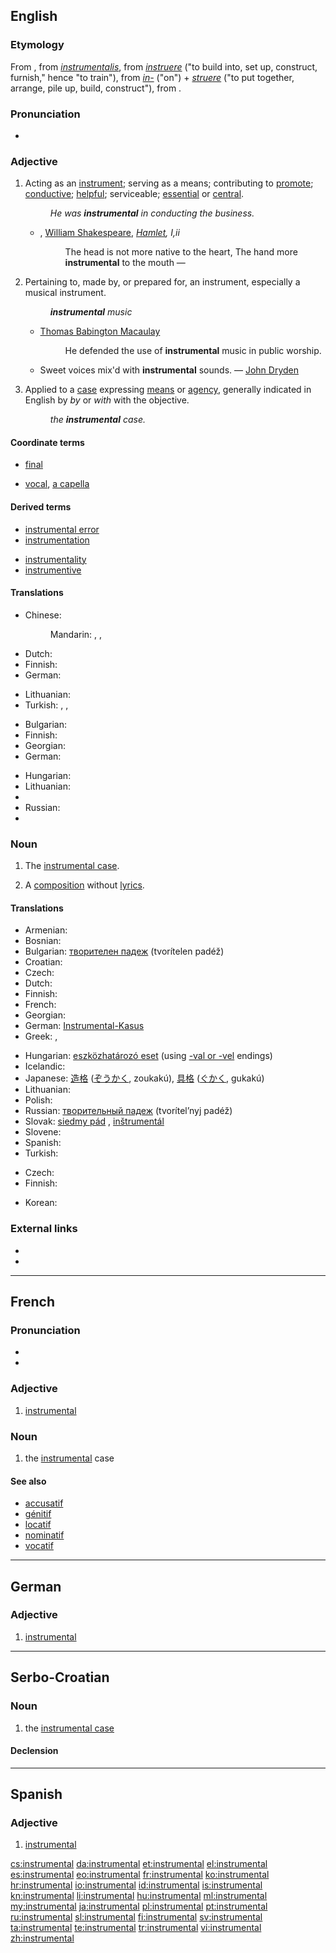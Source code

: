 {{also|inštrumentál}}
==English==
{{wikipedia|dab=instrumental (disambiguation)}}
{{wikipedia}}
{{Webster 1913}}

===Etymology===
From {{etyl|enm}}, from {{etyl|ML.}} ''[[instrumentalis]]'', from ''[[instruere]]'' ("to build into, set up, construct, furnish," hence "to train"), from ''[[in-]]'' ("on") + ''[[struere]]'' ("to put together, arrange, pile up, build, construct"), from {{proto|Indo-European|strew-|to spread, to strew}}.

===Pronunciation===
* {{audio|en-us-instrumental.ogg|Audio (US)}}

===Adjective===
{{en-adj}}

# Acting as an [[instrument]]; serving as a means; contributing to [[promote]]; [[conductive]]; [[helpful]]; serviceable; [[essential]] or [[central]].
#: ''He was '''instrumental''' in conducting the business.''
#* {{rfdate}}, [[w:William Shakespeare|William Shakespeare]], ''[[w:Hamlet|Hamlet]], I,ii''
#*: The head is not more native to the heart, The hand more '''instrumental''' to the mouth &mdash; 
# {{music}} Pertaining to, made by, or prepared for, an instrument, especially a musical instrument.
#: '''''instrumental''' music''
#* {{rfdate}} [[w:Thomas Babington Macaulay|Thomas Babington Macaulay]]
#*: He defended the use of '''instrumental''' music in public worship. 
#* Sweet voices mix'd with '''instrumental''' sounds. &mdash; [[w:John Dryden|John Dryden]]
# {{grammar}} Applied to a [[case]] expressing [[means]] or [[agency]], generally indicated in English by ''by'' or ''with'' with the objective.
#: ''the '''instrumental''' case.'' <!--This is found in [[Sanskrit]] as a separate case, but in [[Greek]] it was merged into the [[dative]], and in [[Latin]] into the [[ablative]]. In Old English it was a separate case, but has disappeared, leaving only a few anomalous forms. It continues to be used in [[Slavic]] languages.-->

====Coordinate terms====
* {{sense|serving as a means}} [[final]]
* {{sense|music}} [[vocal]], [[a capella]]

====Derived terms====
{{rel-top|terms derived from ''instrument'' (noun)}}
* [[instrumental error]] <!--those errors in instrumental measurements, etc., which arise, exclusively from want of mathematical accuracy in an instrument.-->
* [[instrumentation]]
{{rel-mid}}
* [[instrumentality]]
* [[instrumentive]]
{{rel-bottom}}

====Translations====
{{trans-top|Acting as an instrument; serving as a means; contributing to promote; conductive; helpful; serviceable; essential or central.}}
* Chinese:
*: Mandarin: {{t|zh|有幫助的|sc=Hani}}, {{t|zh|可作為方法的|sc=Hani}}, {{t|zh|可作為手段的|sc=Hani}}
{{trans-mid}}
{{trans-bottom}}
{{trans-top|music}}
* Dutch: {{t|nl|instrumentaal}}
* Finnish: {{t|fi|instrumentaalinen}}
* German: {{t|de|instrumental}}
{{trans-mid}}
* Lithuanian: {{t|lt|instrumentinis|m}}
* Turkish: {{t|tr|aletli}}, {{t|tr|aletsel}}, {{t|tr|enstrümantal}}
{{trans-bottom}}
{{trans-top|grammatical case}}
* Bulgarian: {{t|bg|творителен|sc=Cyrl}}
* Finnish: {{t|fi|instrumentaalinen}}
* Georgian: {{t|ka|მოქმედებითი|tr=mok'medebit'i|sc=Geor}}
* German: {{t|de|Instrumentalis|m}}
{{trans-mid}}
* Hungarian: {{t|hu|eszközhatározói}}
* Lithuanian: {{t|lt|įnagininkas|m}}
* {{trreq|Romanian}}
* Russian: {{t|ru|творительный|tr=tvorítel’nyj|sc=Cyrl}}
* {{trreq|Turkish}}
{{trans-bottom}}

===Noun===
{{en-noun|s|-}}

# {{context|uncountable|grammar}} The [[instrumental case]].
# {{context|countable|music}} A [[composition]] without [[lyrics]].

====Translations====
{{trans-top|grammatical case}}
* Armenian: {{t|hy|գործիական|tr=gorçiakan}}
* Bosnian: {{t-|bs|instrumental|m}}
* Bulgarian: [[творителен падеж]] (tvorítelen padéž) {{m}}
* Croatian: {{t+|hr|instrumental|m}}
* Czech: {{t-|cs|sedmý pád|m}}
* Dutch: {{t|nl|instrumentalis}}
* Finnish: {{t+|fi|instrumentaali}}
* French: {{t+|fr|instrumental|m}}
* Georgian: {{t|ka|მოქმედებითი|tr=mok'medebit'i|sc=Geor|xs=Georgian}}
* German: [[Instrumental-Kasus]] {{m}}
* Greek: {{t|el|πειραματική φωνητική|f}},  {{t|el|εργαστηριακή φωνητική|f}}
{{trans-mid}}
* Hungarian: [[eszközhatározó eset]] (using [[-vel|-val or -vel]] endings)
* Icelandic: {{t+|is|tækisfall|n}}
* Japanese: [[造格]] ([[ぞうかく]], zoukakú), [[具格]] ([[ぐかく]], gukakú)
* Lithuanian: {{t+|lt|įnagininkas|m|xs=Lithuanian}}
* Polish: {{t+|pl|narzędnik|m}}
* Russian: [[творительный падеж]] (tvorítel’nyj padéž) {{m}}
* Slovak: [[siedmy pád]] {{m}}, [[inštrumentál]] {{m}}
* Slovene: {{t+|sl|orodnik|m}}
* Spanish: {{t-|es|caso instrumental|m}}
* Turkish: {{t-|tr|enstrümantal}}
{{trans-bottom}}

{{trans-top|composition without lyrics}}
* Czech: {{t-|cs|instrumentálka|f}}
* Finnish: {{t+|fi|instrumentaali}}
{{trans-mid}}
* Korean: {{t|ko|기악|tr=giak}}
{{trans-bottom}}

===External links===
* {{R:Webster 1913}}
* {{R:Century 1911}}

----

==French==

===Pronunciation===
* {{audio|Instrumental-FR.ogg|audio}}
* {{IPA|/ɛ̃s.tʁy.mɑ̃.tal/|lang=fr}}

===Adjective===
{{fr-adj|mp=instrumentaux}}

# [[#English|instrumental]]

===Noun===
{{fr-noun|m|pl=instrumentaux}}

# {{grammar|lang=fr}} the [[#English|instrumental]] case

====See also====
* [[accusatif]]
* [[génitif]]
* [[locatif]]
* [[nominatif]]
* [[vocatif]]

----

==German==

===Adjective===
{{de-adj|-}}

# {{music|lang=de}} [[#English|instrumental]]

----

==Serbo-Croatian==

===Noun===
{{sh-noun|g=m|head=ȉnstrumentāl|r|инструментал|и̏нструмента̄л}}

# the [[instrumental case]]

====Declension====
{{sh-decl-noun
|instrumental|instrumentali
|instrumentala|instrumentala
|instrumentalu|instrumentalima
|instrumental|instrumentale
|instrumentale|instrumentali
|instrumentalu|instrumentalima
|instrumentalom|instrumentalima
}}

----

==Spanish==

===Adjective===
{{es-adj|pl=instrumentales}}

# [[#English|instrumental]]

[[cs:instrumental]]
[[da:instrumental]]
[[et:instrumental]]
[[el:instrumental]]
[[es:instrumental]]
[[eo:instrumental]]
[[fr:instrumental]]
[[ko:instrumental]]
[[hr:instrumental]]
[[io:instrumental]]
[[id:instrumental]]
[[is:instrumental]]
[[kn:instrumental]]
[[li:instrumental]]
[[hu:instrumental]]
[[ml:instrumental]]
[[my:instrumental]]
[[ja:instrumental]]
[[pl:instrumental]]
[[pt:instrumental]]
[[ru:instrumental]]
[[sl:instrumental]]
[[fi:instrumental]]
[[sv:instrumental]]
[[ta:instrumental]]
[[te:instrumental]]
[[tr:instrumental]]
[[vi:instrumental]]
[[zh:instrumental]]